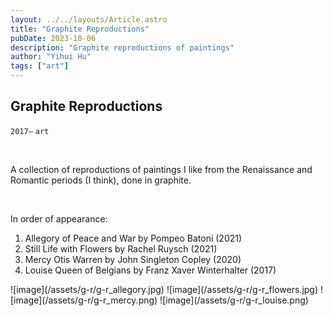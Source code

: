 ```yaml
---
layout: ../../layouts/Article.astro
title: "Graphite Reproductions"
pubDate: 2023-10-06
description: "Graphite reproductions of paintings"
author: "Yihui Hu"
tags: ["art"]
---
```


## Graphite Reproductions

`2017–`
`art`

<br />

A collection of reproductions of paintings I like from the Renaissance and Romantic periods (I think), done in graphite.

<br/>

In order of appearance:
1. Allegory of Peace and War by Pompeo Batoni (2021)
2. Still Life with Flowers by Rachel Ruysch (2021)
3. Mercy Otis Warren by John Singleton Copley (2020)
4. Louise Queen of Belgians by Franz Xaver Winterhalter (2017)

<div className="image-container">
  ![image](/assets/g-r/g-r_allegory.jpg)
  ![image](/assets/g-r/g-r_flowers.jpg)
  ![image](/assets/g-r/g-r_mercy.png)
  ![image](/assets/g-r/g-r_louise.png)
</div>
